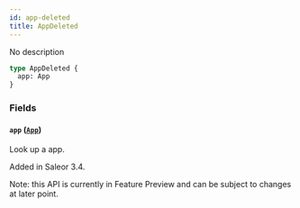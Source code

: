 ```yaml
---
id: app-deleted
title: AppDeleted
---
```


No description

```graphql
type AppDeleted {
  app: App
}
```

### Fields

#### `app` ([`App`](../../../developer/api-reference/objects/app))

Look up a app.

Added in Saleor 3.4.

Note: this API is currently in Feature Preview and can be subject to changes at later point.
